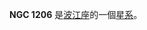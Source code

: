 {{NGCInfoBox|NGCID=NGC 1206|發現者=法蘭斯·萊文沃思|發現日期=1886年-月-日|其他編號=NPM1G -09.0143|曆元=J2000.0|赤經=3時6分9.7秒
|赤緯=-8°49'58"|星座=波江座|星體=星系|星等=14.5|表面亮度=13.1|藍等=15.5}}

'''NGC 1206''' 是[[波江座|波江座]]的一個[[星系|星系]]。

{{NGCReference|1206}}
{{Catalogs|NGC=1206}}